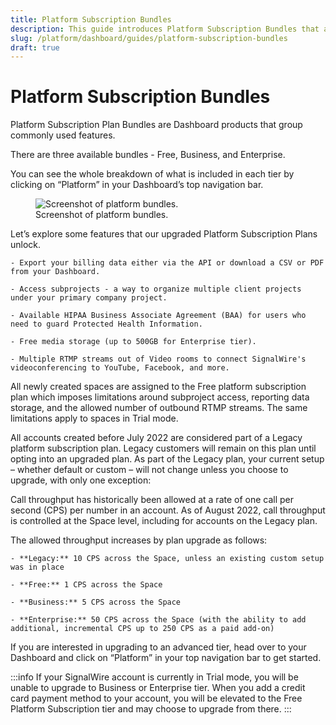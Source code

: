 ```yaml
---
title: Platform Subscription Bundles
description: This guide introduces Platform Subscription Bundles that are available in your SignalWire Dashboard.
slug: /platform/dashboard/guides/platform-subscription-bundles
draft: true
---
```


# Platform Subscription Bundles

Platform Subscription Plan Bundles are Dashboard products that group commonly used features.

There are three available bundles - Free, Business, and Enterprise.

You can see the whole breakdown of what is included in each tier by clicking on “Platform” in your Dashboard’s top navigation bar.

<figure>
    <img className="img-800" src={require("./platform-bundles.webP").default} alt="Screenshot of platform bundles." />
    <figcaption>Screenshot of platform bundles.</figcaption>
</figure>

Let’s explore some features that our upgraded Platform Subscription Plans unlock.

    - Export your billing data either via the API or download a CSV or PDF from your Dashboard.

    - Access subprojects - a way to organize multiple client projects under your primary company project.

    - Available HIPAA Business Associate Agreement (BAA) for users who need to guard Protected Health Information.

    - Free media storage (up to 500GB for Enterprise tier).

    - Multiple RTMP streams out of Video rooms to connect SignalWire's videoconferencing to YouTube, Facebook, and more.

All newly created spaces are assigned to the Free platform subscription plan which imposes limitations around subproject access, 
reporting data storage, and the allowed number of outbound RTMP streams. 
The same limitations apply to spaces in Trial mode.

All accounts created before July 2022 are considered part of a Legacy platform subscription plan. 
Legacy customers will remain on this plan until opting into an upgraded plan. 
As part of the Legacy plan, your current setup – whether default or custom – 
will not change unless you choose to upgrade, with only one exception:

Call throughput has historically been allowed at a rate of one call per second (CPS) per number in an account.
As of August 2022, call throughput is controlled at the Space level, including for accounts on the Legacy plan.

The allowed throughput increases by plan upgrade as follows:

    - **Legacy:** 10 CPS across the Space, unless an existing custom setup was in place

    - **Free:** 1 CPS across the Space

    - **Business:** 5 CPS across the Space

    - **Enterprise:** 50 CPS across the Space (with the ability to add additional, incremental CPS up to 250 CPS as a paid add-on)

If you are interested in upgrading to an advanced tier, head over to your Dashboard and click on “Platform” in your top navigation bar to get started.

:::info
If your SignalWire account is currently in Trial mode, you will be unable to upgrade to Business or Enterprise tier. 
When you add a credit card payment method to your account, you will be elevated to the Free Platform Subscription tier 
and may choose to upgrade from there.
:::
